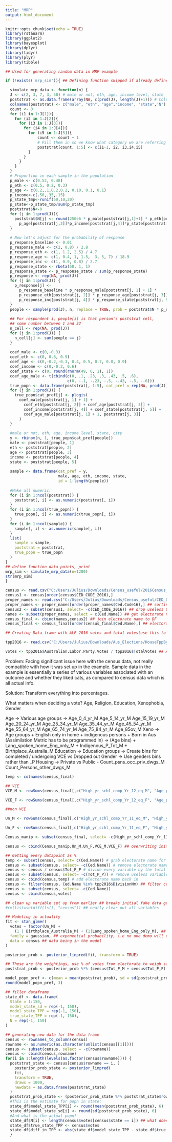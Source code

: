 ---
title: "MRP"
output: html_document
---

```{r setup, include=FALSE}
knitr::opts_chunk$set(echo = TRUE)
library(rstanarm)
library(ggplot2)
library(bayesplot)
library(dplyr)
library(tidyr)
library(plyr)
library(tibble)
```

```{r example data gen}
## Used for generating random data in MRP example

if (!exists('mrp_sim')){ ## Defining function skipped if already defined

  simulate_mrp_data <- function(n) {
  J <- c(2, 3, 7, 3, 50) # male or not, eth, age, income level, state
  poststrat <- as.data.frame(array(NA, c(prod(J), length(J)+1))) # Columns of post-strat matrix, plus one for size
  colnames(poststrat) <- c("male", "eth", "age","income", "state",'N')
  count <- 0
  for (i1 in 1:J[1]){
    for (i2 in 1:J[2]){
      for (i3 in 1:J[3]){
        for (i4 in 1:J[4]){
          for (i5 in 1:J[5]){
              count <- count + 1
              # Fill them in so we know what category we are referring to
              poststrat[count, 1:5] <- c(i1-1, i2, i3,i4,i5) 
          }
        }
      }
    }
  }
  # Proportion in each sample in the population
  p_male <- c(0.52, 0.48)
  p_eth <- c(0.5, 0.2, 0.3)
  p_age <- c(0.2,.1,0.2,0.2, 0.10, 0.1, 0.1)
  p_income<-c(.50,.35,.15)
  p_state_tmp<-runif(50,10,20)
  p_state<-p_state_tmp/sum(p_state_tmp)
  poststrat$N<-0
  for (j in 1:prod(J)){
    poststrat$N[j] <- round(250e6 * p_male[poststrat[j,1]+1] * p_eth[poststrat[j,2]] *
      p_age[poststrat[j,3]]*p_income[poststrat[j,4]]*p_state[poststrat[j,5]]) #Adjust the N to be the number observed in each category in each group
  }
  
  # Now let's adjust for the probability of response
  p_response_baseline <- 0.01
  p_response_male <- c(2, 0.8) / 2.8
  p_response_eth <- c(1, 1.2, 2.5) / 4.7
  p_response_age <- c(1, 0.4, 1, 1.5,  3, 5, 7) / 18.9
  p_response_inc <- c(1, 0.9, 0.8) / 2.7
  p_response_state <- rbeta(50, 1, 1)
  p_response_state <- p_response_state / sum(p_response_state)
  p_response <- rep(NA, prod(J))
  for (j in 1:prod(J)) {
    p_response[j] <-
      p_response_baseline * p_response_male[poststrat[j, 1] + 1] *
      p_response_eth[poststrat[j, 2]] * p_response_age[poststrat[j, 3]] *
      p_response_inc[poststrat[j, 4]] * p_response_state[poststrat[j, 5]]
  }
  people <- sample(prod(J), n, replace = TRUE, prob = poststrat$N * p_response)
  
  ## For respondent i, people[i] is that person's poststrat cell,
  ## some number between 1 and 32
  n_cell <- rep(NA, prod(J))
  for (j in 1:prod(J)) {
    n_cell[j] <- sum(people == j)
  }
  
  coef_male <- c(0,-0.3)
  coef_eth <- c(0, 0.6, 0.9)
  coef_age <- c(0,-0.2,-0.3, 0.4, 0.5, 0.7, 0.8, 0.9)
  coef_income <- c(0,-0.2, 0.6)
  coef_state <- c(0, round(rnorm(49, 0, 1), 1))
  coef_age_male <- t(cbind(c(0, .1, .23, .3, .43, .5, .6),
                           c(0, -.1, -.23, -.5, -.43, -.5, -.6)))
  true_popn <- data.frame(poststrat[, 1:5], cat_pref = rep(NA, prod(J)))
  for (j in 1:prod(J)) {
    true_popn$cat_pref[j] <- plogis(
      coef_male[poststrat[j, 1] + 1] +
        coef_eth[poststrat[j, 2]] + coef_age[poststrat[j, 3]] +
        coef_income[poststrat[j, 4]] + coef_state[poststrat[j, 5]] +
        coef_age_male[poststrat[j, 1] + 1, poststrat[j, 3]]
      )
  }
  
  #male or not, eth, age, income level, state, city
  y <- rbinom(n, 1, true_popn$cat_pref[people])
  male <- poststrat[people, 1]
  eth <- poststrat[people, 2]
  age <- poststrat[people, 3]
  income <- poststrat[people, 4]
  state <- poststrat[people, 5]
  
  sample <- data.frame(cat_pref = y, 
                       male, age, eth, income, state, 
                       id = 1:length(people))
  
  #Make all numeric:
  for (i in 1:ncol(poststrat)) {
    poststrat[, i] <- as.numeric(poststrat[, i])
  }
  for (i in 1:ncol(true_popn)) {
    true_popn[, i] <- as.numeric(true_popn[, i])
  }
  for (i in 1:ncol(sample)) {
    sample[, i] <- as.numeric(sample[, i])
  }
  list(
    sample = sample,
    poststrat = poststrat,
    true_popn = true_popn
  )
}
## define function data points, print
mrp_sim <- simulate_mrp_data(n=1200)
str(mrp_sim)
}
```
```{R Census prep}
census <- read.csv("C:/Users/Julius/Downloads/Census_useful/2016Census_G01_AUS_CED.csv", header = TRUE)
census1 <- census[order(census$CED_CODE_2016),]
proper_names <- read.csv("C:/Users/Julius/Downloads/Census_useful/CED_DivisionNms.csv", header = TRUE)
proper_names <- proper_names[order(proper_names$Ced.Code16),] ## sorting variables
census2 <- subset(census1, select= -c(CED_CODE_2016)) ## drop useless CED code
names <- subset(proper_names, select = c(Ced.Name)) ## get electorate name
census_final <- cbind(names,census2) ## join electorate name to DF
census_final <- census_final[order(census_final$Ced.Name),] ## electorates in alphabetical order
```

```{R 2016 election prep}

## Creating Data frame with ALP 2016 votes and total votes(use this to decrease the total number of people in an electorate?)

tpp2016 <- read.csv("C:/Users/Julius/Downloads/Aus_Elections/HouseTppByDivisionDownload-20499.csv") ## Two Party pref, so even with Labor/Lib dead last should still give data for those two

votes <- tpp2016$Australian.Labor.Party.Votes / tpp2016$TotalVotes ## ALP TPP
```
Problem: Facing significant issue here with the census data, not really compatible with how it was set up in the example. 
Sample data in the example is essentially a series of various variables associated with an outcome and whether they liked cats, as compared to census data which is all actual info.

Solution: Transform everything into percentages.

What matters when deciding a vote? Age, Religion, Education, Xenophobia, Gender
 
Age -> Various age groups -> Age_0_4_yr_M Age_5_14_yr_M Age_15_19_yr_M Age_20_24_yr_M Age_25_34_yr_M Age_35_44_yr_M Age_45_54_yr_M Age_55_64_yr_M Age_65_74_yr_M Age_75_84_yr_M Age_85ov_M
Xeno -> Age groups + English only in home + indigenous persons + Born in Aus (Assimilation Metric has to be programmed in) -> (Age bins) + Lang_spoken_home_Eng_only_M + Indigenous_P_Tot_M + Birthplace_Australia_M
Education -> Education groups -> Create bins for completed / undergoing VCE vs Dropped out
Gender -> Use genders bins rather than _P
Housing -> Private vs Public - Count_psns_occ_priv_dwgs_M Count_Persons_other_dwgs_M 
```{r binning}

temp <- colnames(census_final)

## VCE 
VCE_M <- rowSums(census_final[,c("High_yr_schl_comp_Yr_12_eq_M", "Age_psns_att_edu_inst_25_ov_M", "Age_psns_att_edu_inst_20_24_M","Age_psns_att_edu_inst_15_19_M", "Age_psns_att_educ_inst_5_14_M", "Age_psns_att_educ_inst_0_4_M")])

VCE_F <- rowSums(census_final[,c("High_yr_schl_comp_Yr_12_eq_F", "Age_psns_att_edu_inst_25_ov_F", "Age_psns_att_edu_inst_20_24_F","Age_psns_att_edu_inst_15_19_F", "Age_psns_att_educ_inst_5_14_F", "Age_psns_att_educ_inst_0_4_F")])

##non VCE

Un_M <- rowSums(census_final[,c("High_yr_schl_comp_Yr_11_eq_M", "High_yr_schl_comp_Yr_10_eq_M", "High_yr_schl_comp_Yr_9_eq_M","High_yr_schl_comp_Yr_8_belw_M", "High_yr_schl_comp_D_n_g_sch_M")])

Un_F <- rowSums(census_final[,c("High_yr_schl_comp_Yr_11_eq_F", "High_yr_schl_comp_Yr_10_eq_F", "High_yr_schl_comp_Yr_9_eq_F","High_yr_schl_comp_Yr_8_belw_F", "High_yr_schl_comp_D_n_g_sch_F")])

Census_manip <- subset(census_final, select= -c(High_yr_schl_comp_Yr_11_eq_M,High_yr_schl_comp_Yr_10_eq_M,High_yr_schl_comp_Yr_9_eq_M,High_yr_schl_comp_Yr_8_belw_M,High_yr_schl_comp_D_n_g_sch_M,High_yr_schl_comp_Yr_11_eq_F,High_yr_schl_comp_Yr_10_eq_F,High_yr_schl_comp_Yr_9_eq_F,High_yr_schl_comp_Yr_8_belw_F,High_yr_schl_comp_D_n_g_sch_F,High_yr_schl_comp_Yr_12_eq_M, Age_psns_att_edu_inst_25_ov_M, Age_psns_att_edu_inst_20_24_M,Age_psns_att_edu_inst_15_19_M, Age_psns_att_educ_inst_5_14_M, Age_psns_att_educ_inst_0_4_M,High_yr_schl_comp_Yr_12_eq_F, Age_psns_att_edu_inst_25_ov_F, Age_psns_att_edu_inst_20_24_F,Age_psns_att_edu_inst_15_19_F, Age_psns_att_educ_inst_5_14_F, Age_psns_att_educ_inst_0_4_F))

census <- cbind(Census_manip,Un_M,Un_F,VCE_M,VCE_F) ## overwriting initial census variable

## Getting every datapoint as % 
temp <- subset(census, select= c(Ced.Name)) # grab electorate name for later due to be non numeric
census <- subset(census, select= -c(Ced.Name)) # remove electorate name
census <- census / census$Tot_P_P # divide every variable by the total population to get % for each category
census <- subset(census, select= -c(Tot_P_P)) # remove useless variable
census <- cbind(census,temp) # add electorate name back in
census <- filter(census, Ced.Name %in% tpp2016$DivisionNm) ## filter census data to only be from electorates
census <- subset(census, select= -c(Ced.Name))
census <- cbind(census,votes)
```
```{r manipulation}

## clean up variable set up from earlier ## breaks initial fake data generation step
#rm(list=setdiff(ls(), "census")) ## neatly clear out all variables

## Modeling in actuality
fit <- stan_glmer(
  votes ~ factor(Un_M) +  
    (1 | Birthplace_Australia_M) + (1|Lang_spoken_home_Eng_only_M), ## include intercepts in the cells based on data we have, but are not using 
  family = gaussian, ## exponential probability, i.e no one demo will ever vote 100% one way
  data = census ## data being in the model
)

posterior_prob <- posterior_linpred(fit, transform = TRUE)

## These are the weightings, use % of votes from electorate to weigh sample
poststrat_prob <- posterior_prob %*% (census$Tot_P_M + census$Tot_P_F) / sum(census$Tot_P_M + census$Tot_P_F) 

model_popn_pref <- c(mean = mean(poststrat_prob), sd = sd(poststrat_prob))
round(model_popn_pref, 3)

## filler dataframe 
state_df <- data.frame(
  State = 1:150,
  model_state_sd = rep(-1, 150),
  model_state_TPP = rep(-1, 150),
  true_state_TPP = rep(-1, 150),
  N = rep(-1, 150)
)

## generating new data for the data frame
census <- rownames_to_column(census)
rowname <- as.numeric(as.character(unlist(census[[1]])))
census <- subset(census, select = -c(rowname))
census <- cbind(census,rowname)
for(i in 1:length(levels(as.factor(census$rowname)))) {
  poststrat_state <- census[census$rowname == i, ]
    posterior_prob_state <- posterior_linpred(
    fit,
    transform = TRUE,
    draws = 1000,
    newdata = as.data.frame(poststrat_state)
  )
  poststrat_prob_state <- (posterior_prob_state %*% poststrat_state$rowname) / sum(poststrat_state$rowname)
  #This is the estimate for popn in state:
  state_df$model_state_TPP[i] <- round(mean(poststrat_prob_state), 6)
  state_df$model_state_sd[i] <- round(sd(poststrat_prob_state), 6)
  #And what is the actual popn?
  state_df$N[i] <- length(census$votes[census$state == i]) ## what does this do?
  state_df$true_state_TPP <- census$votes
  state_df$diff_in_TPP <- abs(state_df$model_state_TPP - state_df$true_state_TPP)
  }

```
